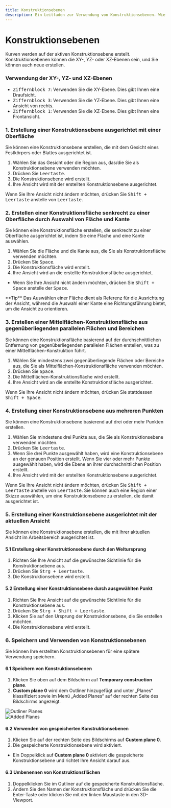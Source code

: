 ```yaml
---
title: Konstruktionsebenen
description: Ein Leitfaden zur Verwendung von Konstruktionsebenen. Wie man sie erstellt, speichert und wiederverwendet.
---
```


# Konstruktionsebenen

Kurven werden auf der aktiven Konstruktionsebene erstellt. 
Konstruktionsebenen können die XY-, YZ- oder XZ-Ebenen sein, und Sie können auch neue erstellen.

### Verwendung der XY-, YZ- und XZ-Ebenen

- <kbd>Ziffernblock 7</kbd>: Verwenden Sie die XY-Ebene. Dies gibt Ihnen eine Draufsicht.
- <kbd>Ziffernblock 3</kbd>: Verwenden Sie die YZ-Ebene. Dies gibt Ihnen eine Ansicht von rechts.
- <kbd>Ziffernblock 1</kbd>: Verwenden Sie die XZ-Ebene. Dies gibt Ihnen eine Frontansicht.

### 1. Erstellung einer Konstruktionsebene ausgerichtet mit einer Oberfläche

Sie können eine Konstruktionsebene erstellen, die mit dem Gesicht eines Festkörpers oder Blattes ausgerichtet ist.

1. Wählen Sie das Gesicht oder die Region aus, das/die Sie als Konstruktionsebene verwenden möchten.
2. Drücken Sie <kbd>Leertaste</kbd>.
3. Die Konstruktionsebene wird erstellt.
4. Ihre Ansicht wird mit der erstellten Konstruktionsebene ausgerichtet.

<VideoPlayer fileName="construction-plane-1"/>

Wenn Sie Ihre Ansicht nicht ändern möchten, drücken Sie <kbd>Shift + Leertaste</kbd> anstelle von <kbd>Leertaste</kbd>.

### 2. Erstellen einer Konstruktionsfläche senkrecht zu einer Oberfläche durch Auswahl von Fläche und Kante

Sie können eine Konstruktionsfläche erstellen, die senkrecht zu einer Oberfläche ausgerichtet ist, indem Sie eine Fläche und eine Kante auswählen.

1. Wählen Sie die Fläche und die Kante aus, die Sie als Konstruktionsfläche verwenden möchten.
2. Drücken Sie <kbd>Space</kbd>.
3. Die Konstruktionsfläche wird erstellt.
4. Ihre Ansicht wird an die erstellte Konstruktionsfläche ausgerichtet.

- Wenn Sie Ihre Ansicht nicht ändern möchten, drücken Sie <kbd>Shift + Space</kbd> anstelle der <kbd>Space</kbd>.

<VideoPlayer fileName="construction-plane-6"/>

<Callout type="info" emoji="💡">
**Tip**
   Das Auswählen einer Fläche dient als Referenz für die Ausrichtung der Ansicht, während die Auswahl einer Kante eine Richtungsführung bietet, um die Ansicht zu orientieren.
</Callout>

### 3. Erstellen einer Mittelflächen-Konstruktionsfläche aus gegenüberliegenden parallelen Flächen und Bereichen

Sie können eine Konstruktionsfläche basierend auf der durchschnittlichen Entfernung von gegenüberliegenden parallelen Flächen erstellen, was zu einer Mittelflächen-Konstruktion führt.

1. Wählen Sie mindestens zwei gegenüberliegende Flächen oder Bereiche aus, die Sie als Mittelflächen-Konstruktionsfläche verwenden möchten.
2. Drücken Sie <kbd>Space</kbd>.
3. Die Mittelflächen-Konstruktionsfläche wird erstellt.
4. Ihre Ansicht wird an die erstellte Konstruktionsfläche ausgerichtet.

<VideoPlayer fileName="construction-plane-2"/> 

Wenn Sie Ihre Ansicht nicht ändern möchten, drücken Sie stattdessen <kbd>Shift + Space</kbd>.

### 4. Erstellung einer Konstruktionsebene aus mehreren Punkten

Sie können eine Konstruktionsebene basierend auf drei oder mehr Punkten erstellen.

1. Wählen Sie mindestens drei Punkte aus, die Sie als Konstruktionsebene verwenden möchten.
2. Drücken Sie <kbd>Leertaste</kbd>.
3. Wenn Sie drei Punkte ausgewählt haben, wird eine Konstruktionsebene an der genauen Position erstellt. Wenn Sie vier oder mehr Punkte ausgewählt haben, wird die Ebene an ihrer durchschnittlichen Position erstellt.
4. Ihre Ansicht wird mit der erstellten Konstruktionsebene ausgerichtet.

<VideoPlayer fileName="construction-plane-3"/>

Wenn Sie Ihre Ansicht nicht ändern möchten, drücken Sie <kbd>Shift + Leertaste</kbd> anstelle von <kbd>Leertaste</kbd>.
Sie können auch eine Region einer Skizze auswählen, um eine Konstruktionsebene zu erstellen, die damit ausgerichtet ist.

### 5. Erstellung einer Konstruktionsebene ausgerichtet mit der aktuellen Ansicht

Sie können eine Konstruktionsebene erstellen, die mit Ihrer aktuellen Ansicht im Arbeitsbereich ausgerichtet ist.

#### 5.1 Erstellung einer Konstruktionsebene durch den Weltursprung

1. Richten Sie Ihre Ansicht auf die gewünschte Sichtlinie für die Konstruktionsebene aus.
2. Drücken Sie <kbd>Strg + Leertaste</kbd>.
3. Die Konstruktionsebene wird erstellt.

<VideoPlayer fileName="construction-plane-4"/>

#### 5.2 Erstellung einer Konstruktionsebene durch ausgewählten Punkt

1. Richten Sie Ihre Ansicht auf die gewünschte Sichtlinie für die Konstruktionsebene aus.
2. Drücken Sie <kbd>Strg + Shift + Leertaste</kbd>.
3. Klicken Sie auf den Ursprung der Konstruktionsebene, die Sie erstellen möchten.
4. Die Konstruktionsebene wird erstellt.

<VideoPlayer fileName="construction-plane-5"/> 

### 6. Speichern und Verwenden von Konstruktionsebenen

Sie können Ihre erstellten Konstruktionsebenen für eine spätere Verwendung speichern.

#### 6.1 Speichern von Konstruktionsebenen

1. Klicken Sie oben auf dem Bildschirm auf **Temporary construction plane**.  
2. **Custom plane 0** wird dem Outliner hinzugefügt und unter „Planes“ klassifiziert sowie im Menü „Added Planes“ auf der rechten Seite des Bildschirms angezeigt.  

![Outliner Planes](/img/construction-plane-saved.png)  
![Added Planes](/img/construction-plane-menu.png)  

#### 6.2 Verwenden von gespeicherten Konstruktionsebenen

1. Klicken Sie auf der rechten Seite des Bildschirms auf **Custom plane 0**.
2. Die gespeicherte Konstruktionsebene wird aktiviert.

- Ein Doppelklick auf **Custom plane 0** aktiviert die gespeicherte Konstruktionsebene und richtet Ihre Ansicht darauf aus.

#### 6.3 Umbenennen von Konstruktionsflächen

1. Doppelklicken Sie im Outliner auf die gespeicherte Konstruktionsfläche.
2. Ändern Sie den Namen der Konstruktionsfläche und drücken Sie die Enter-Taste oder klicken Sie mit der linken Maustaste in den 3D-Viewport.